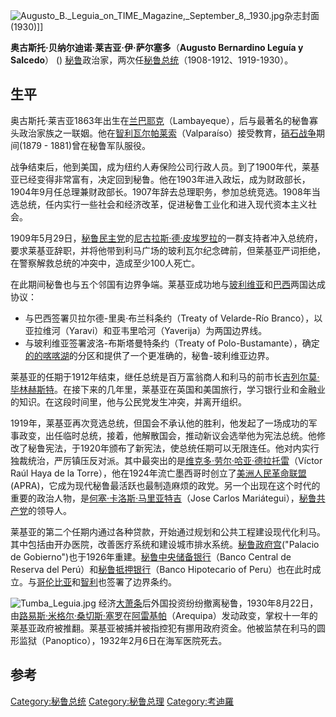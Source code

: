 {{refimprove|time=2014-04-02T03:53:14+00:00}}
{{Infobox Officeholder
|name         = 奥古斯托·B·莱吉亚
|image        = LEGUIA.JPG
|caption      = 奥古斯托·贝纳尔迪诺·莱吉亚·伊·萨尔塞多在1924年的赛马比赛中
|order        = 第65任[[秘鲁总统|秘鲁总统]]
|order2       = 第69任秘鲁总统
|term_start   = 1908年9月24日
|term_end     = 1912年9月24日
|term_start2  = 1919年7月4日
|term_end2    = 1930年8月25日
|predecessor  = [[何塞·帕尔多·伊·巴雷达|何塞·帕尔多]]
|predecessor2 = [[何塞·帕尔多·伊·巴雷达|何塞·帕尔多]]
|successor    = [[吉列尔莫·毕林赫斯特|吉列尔莫·毕林赫斯特]]
|successor2   = [[曼努埃尔·玛丽亚·庞塞·布罗塞特|曼努埃尔·庞塞]]
|birth_name=Augusto Bernardino Leguía y Salcedo
|birth_date   = {{Birth date|1863|2|19|mf=y}}
|birth_place  = 秘鲁[[兰巴耶克|兰巴耶克]]（Lambayeque）
|death_date   = {{Death date and age|1932|2|7|1863|2|19|mf=y}}
|death_place  = [[秘鲁|秘鲁]][[卡亚俄|卡亚俄]]
|party        = [[秘鲁公民党|秘鲁公民党]]<br>{{small|(至1920年)}}<br/>[[改革民主党|改革民主党]]<br>{{small|(1920-1932)}}
|profession   = [[经济学家|经济学家]]
}}
[[Image:Augusto_B._Leguia_on_TIME_Magazine,_September_8,_1930.jpg|right]]杂志封面 (1930)]]

'''奥古斯托·贝纳尔迪诺·莱吉亚·伊·萨尔塞多'''（'''Augusto Bernardino Leguía y Salcedo'''） ({{bd|1863年|2月19日|1932年|2月7日|}}) [[秘鲁|秘鲁]]政治家，两次任[[秘鲁总统|秘鲁总统]]（1908-1912、1919-1930）。

==生平==
奥古斯托·莱吉亚1863年出生在[[兰巴耶克|兰巴耶克]]（Lambayeque），后与最著名的秘鲁寡头政治家族之一联姻。他在[[智利|智利]][[瓦尔帕莱索|瓦尔帕莱索]]（Valparaíso）接受教育，[[硝石战争|硝石战争]]期间(1879 - 1881)曾在秘鲁军队服役。

战争结束后，他到美国，成为纽约人寿保险公司行政人员。到了1900年代，莱基亚已经变得非常富有，决定回到秘鲁。他在1903年进入政坛，成为财政部长，1904年9月任总理兼财政部长。1907年辞去总理职务，参加总统竞选。1908年当选总统，任内实行一些社会和经济改革，促进秘鲁工业化和进入现代资本主义社会。

1909年5月29日，[[秘鲁民主党|秘鲁民主党]]的[[尼古拉斯·德·皮埃罗拉|尼古拉斯·德·皮埃罗拉]]的一群支持者冲入总统府，要求莱基亚辞职，并将他带到利马广场的玻利瓦尔纪念碑前，但莱基亚严词拒绝，在警察解救总统的冲突中，造成至少100人死亡。

在此期间秘鲁也与五个邻国有边界争端。莱基亚成功地与[[玻利维亚|玻利维亚]]和[[巴西|巴西]]两国达成协议：
* 与巴西签署贝拉尔德-里奥·布兰科条约（Treaty of Velarde-Río Branco），以亚拉维河（Yaravi）和亚韦里哈河（Yaverija）为两国边界线。
*与玻利维亚签署波洛-布斯塔曼特条约（Treaty of Polo-Bustamante），确定[[的的喀喀湖|的的喀喀湖]]的分区和提供了一个更准确的，秘鲁-玻利维亚边界。

莱基亚的任期于1912年结束，继任总统是百万富翁商人和利马的前市长[[吉列尔莫·毕林赫斯特|吉列尔莫·毕林赫斯特]]。在接下来的几年里，莱基亚在英国和美国旅行，学习银行业和金融业的知识。在这段时间里，他与公民党发生冲突，并离开组织。

1919年，莱基亚再次竞选总统，但国会不承认他的胜利，他发起了一场成功的军事政变，出任临时总统，接着，他解散国会，推动新议会选举他为宪法总统。他修改了秘鲁宪法，于1920年颁布了新宪法，使总统任期可以无限连任。他对内实行独裁统治，严厉镇压反对派。其中最突出的是[[维克多·劳尔·哈亚·德拉托雷|维克多·劳尔·哈亚·德拉托雷]]（Víctor Raúl Haya de la Torre），他在1924年流亡墨西哥时创立了[[美洲人民革命联盟|美洲人民革命联盟]](APRA)，它成为现代秘鲁最活跃也最制造麻烦的政党。另一个出现在这个时代的重要的政治人物，是[[何塞·卡洛斯·马里亚特吉|何塞·卡洛斯·马里亚特吉]]（Jose Carlos Mariátegui），[[秘鲁共产党|秘鲁共产党]]的领导人。

莱基亚的第二个任期内通过各种贷款，开始通过规划和公共工程建设现代化利马。其中包括由开办医院，改善医疗系统和建设城市排水系统。[[秘鲁政府宫|秘鲁政府宫]]("Palacio de Gobierno")也于1926年重建。[[秘鲁中央储备银行|秘鲁中央储备银行]]（Banco Central de Reserva del Perú）和[[秘鲁中央抵押银行|秘鲁抵押银行]]（Banco Hipotecario of Peru）也在此时成立。与[[哥伦比亚|哥伦比亚]]和[[智利|智利]]也签署了边界条约。

[[File:Tumba_Leguia.jpg|thumb]]
经济[[大萧条|大萧条]]后外国投资纷纷撤离秘鲁，1930年8月22日，由[[路易斯·米格尔·桑切斯·塞罗|路易斯·米格尔·桑切斯·塞罗]]在[[阿雷基帕|阿雷基帕]]（Arequipa）发动政变，掌权十一年的莱基亚政府被推翻。莱基亚被捕并被指控犯有挪用政府资金。他被监禁在利马的圆形监狱（Panoptico），1932年2月6日在海军医院死去。

==参考==
{{1911}}
{{reflist}}

{{S-start}}
{{S-off}}
{{S-bef|before= 帕布洛·萨里亚}}
{{S-ttl|title=财政部长|years=1903年9月8日 – 1904年5月15日}}
{{S-aft|after=胡安·何塞·雷诺索}}
{{S-bef|before=胡安·何塞·雷诺索}}
{{S-ttl|title=财政部长|years=1904年9月24日 – 1907年8月2日}}
{{S-aft|after=赫尔曼·施雷贝尔}}
{{Succession box |before=阿尔韦托·费尔南德斯 |title=[[秘鲁总理|秘鲁部长会议主席]] |years=1904年9月24日 – 1907年8月2日 |after=阿古斯丁·托瓦尔}}
{{Succession box |before=[[何塞·帕尔多·伊·巴雷达|何塞·帕尔多]] |title=[[秘鲁总统|秘鲁总统]] |years=1908年9月 – 1912年9月 |after=[[吉列尔莫·毕林赫斯特|吉列尔莫·毕林赫斯特]]}}
{{Succession box |before=[[何塞·帕尔多·伊·巴雷达|何塞·帕尔多]] |title=[[秘鲁总统|秘鲁总统]] |years=1919年7月 – 1930年8月 |after=[[路易斯·米格尔·桑切斯·塞罗|路易斯·米格尔·桑切斯·塞罗]]}}
{{S-end}}

{{秘鲁总统}}
{{Authority control}}
[[Category:秘鲁总统|Category:秘鲁总统]]
[[Category:秘鲁总理|Category:秘鲁总理]]
[[Category:考迪羅|Category:考迪羅]]